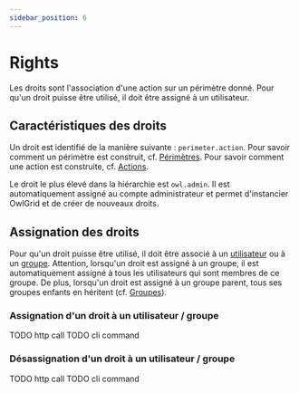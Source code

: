 ```yaml
---
sidebar_position: 6
---
```



# Rights

Les droits sont l'association d'une action sur un périmètre donné. Pour qu'un droit puisse être utilisé, il doit être assigné à un utilisateur.

## Caractéristiques des droits

Un droit est identifié de la manière suivante : `perimeter.action`. Pour savoir comment un périmètre est construit, cf. [Périmètres](/docs/general/concepts/perimeters). Pour savoir comment une action est construite, cf. [Actions](actions).

Le droit le plus élevé dans la hiérarchie est `owl.admin`. Il est automatiquement assigné au compte administrateur et permet d'instancier OwlGrid et de créer de nouveaux droits.

## Assignation des droits

Pour qu'un droit puisse être utilisé, il doit être associé à un [utilisateur](users) ou à un [groupe](groups). Attention, lorsqu'un droit est assigné à un groupe, il est automatiquement assigné à tous les utilisateurs qui sont membres de ce groupe. De plus, lorsqu'un droit est assigné à un groupe parent, tous ses groupes enfants en héritent (cf. [Groupes](groups)).

### Assignation d'un droit à un utilisateur / groupe

<Tabs groupId="client">
  <TabItem value="http" label="HTTP API">
  TODO http call
  </TabItem>
  <TabItem value="typescript" label="Typescript">
  TODO cli command
  </TabItem>
</Tabs>

### Désassignation d'un droit à un utilisateur / groupe

<Tabs groupId="client">
  <TabItem value="http" label="HTTP API">
  TODO http call
  </TabItem>
  <TabItem value="typescript" label="Typescript">
  TODO cli command
  </TabItem>
</Tabs>